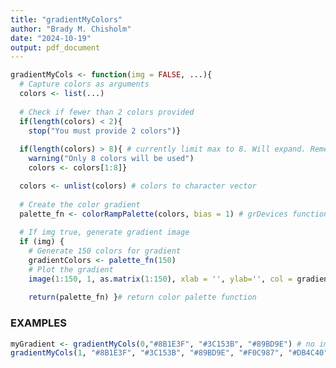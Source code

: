 ```yaml
---
title: "gradientMyColors"
author: "Brady M. Chisholm"
date: "2024-10-19"
output: pdf_document
---
```

```r
gradientMyCols <- function(img = FALSE, ...){
  # Capture colors as arguments
  colors <- list(...)
  
  # Check if fewer than 2 colors provided
  if(length(colors) < 2){
    stop("You must provide 2 colors")}
  
  if(length(colors) > 8){ # currently limit max to 8. Will expand. Remember to scale palette_fn call  
    warning("Only 8 colors will be used")
    colors <- colors[1:8]}

  colors <- unlist(colors) # colors to character vector 
  
  # Create the color gradient
  palette_fn <- colorRampPalette(colors, bias = 1) # grDevices function 
  
  # If img true, generate gradient image
  if (img) {
    # Generate 150 colors for gradient
    gradientColors <- palette_fn(150)
    # Plot the gradient
    image(1:150, 1, as.matrix(1:150), xlab = '', ylab='', col = gradientColors, useRaster = TRUE, axes = FALSE)} # end image 
  
    return(palette_fn) }# return color palette function 
```

### EXAMPLES
```r
myGradient <- gradientMyCols(0,"#8B1E3F", "#3C153B", "#89BD9E") # no image 
gradientMyCols(1, "#8B1E3F", "#3C153B", "#89BD9E", "#F0C987", "#DB4C40") # image 
```

